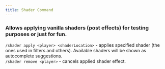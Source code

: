 ```yaml
---
title: Shader Command
---
```


### Allows applying vanilla shaders (post effects) for testing purposes or just for fun.

`/shader apply <player> <shaderLocation>` - applies specified shader (the ones used in filters and others). Available shaders will be shown as autocomplete suggestions.\
`/shader remove <player>` - cancels applied shader effect.
